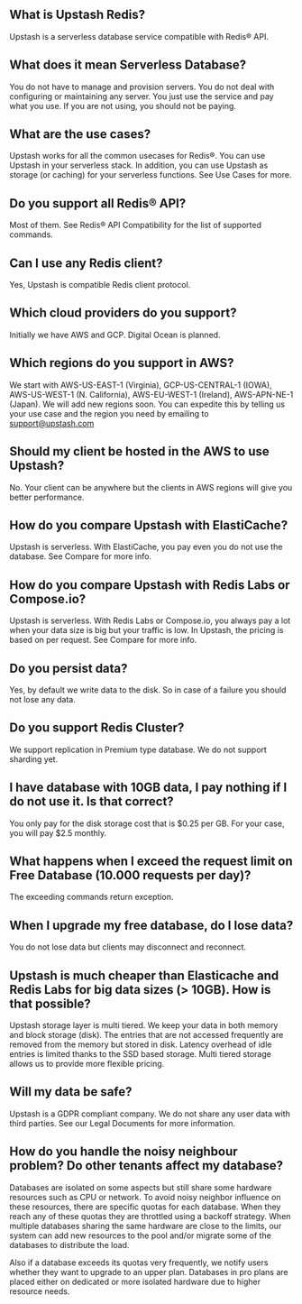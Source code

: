 ## What is Upstash Redis?

Upstash is a serverless database service compatible with Redis® API.

## What does it mean Serverless Database?

You do not have to manage and provision servers. You do not deal with
configuring or maintaining any server. You just use the service and pay what you
use. If you are not using, you should not be paying.

## What are the use cases?

Upstash works for all the common usecases for Redis®. You can use Upstash in
your serverless stack. In addition, you can use Upstash as storage (or caching)
for your serverless functions. See Use Cases for more.

## Do you support all Redis® API?

Most of them. See Redis® API Compatibility for the list of supported commands.

## Can I use any Redis client?

Yes, Upstash is compatible Redis client protocol.

## Which cloud providers do you support?

Initially we have AWS and GCP. Digital Ocean is planned.

## Which regions do you support in AWS?

We start with AWS-US-EAST-1 (Virginia), GCP-US-CENTRAL-1 (IOWA), AWS-US-WEST-1
(N. California), AWS-EU-WEST-1 (Ireland), AWS-APN-NE-1 (Japan). We will add new
regions soon. You can expedite this by telling us your use case and the region
you need by emailing to support@upstash.com

## Should my client be hosted in the AWS to use Upstash?

No. Your client can be anywhere but the clients in AWS regions will give you
better performance.

## How do you compare Upstash with ElastiCache?

Upstash is serverless. With ElastiCache, you pay even you do not use the
database. See Compare for more info.

## How do you compare Upstash with Redis Labs or Compose.io?

Upstash is serverless. With Redis Labs or Compose.io, you always pay a lot when
your data size is big but your traffic is low. In Upstash, the pricing is based
on per request. See Compare for more info.

## Do you persist data?

Yes, by default we write data to the disk. So in case of a failure you should
not lose any data.

## Do you support Redis Cluster?

We support replication in Premium type database. We do not support sharding yet.

## I have database with 10GB data, I pay nothing if I do not use it. Is that correct?

You only pay for the disk storage cost that is \$0.25 per GB. For your case, you
will pay \$2.5 monthly.

## What happens when I exceed the request limit on Free Database (10.000 requests per day)?

The exceeding commands return exception.

## When I upgrade my free database, do I lose data?

You do not lose data but clients may disconnect and reconnect.

## Upstash is much cheaper than Elasticache and Redis Labs for big data sizes (> 10GB). How is that possible?

Upstash storage layer is multi tiered. We keep your data in both memory and
block storage (disk). The entries that are not accessed frequently are removed
from the memory but stored in disk. Latency overhead of idle entries is limited
thanks to the SSD based storage. Multi tiered storage allows us to provide more
flexible pricing.

## Will my data be safe?

Upstash is a GDPR compliant company. We do not share any user data with third
parties. See our Legal Documents for more information.

## How do you handle the noisy neighbour problem? Do other tenants affect my database?

Databases are isolated on some aspects but still share some hardware resources
such as CPU or network. To avoid noisy neighbor influence on these resources,
there are specific quotas for each database. When they reach any of these quotas
they are throttled using a backoff strategy. When multiple databases sharing the
same hardware are close to the limits, our system can add new resources to the
pool and/or migrate some of the databases to distribute the load.

Also if a database exceeds its quotas very frequently, we notify users whether
they want to upgrade to an upper plan. Databases in pro plans are placed
either on dedicated or more isolated hardware due to higher resource needs.

